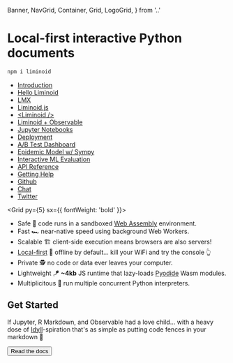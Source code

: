   Banner,
  NavGrid,
  Container,
  Grid,
  LogoGrid,
} from '..'


<Banner>
<LogoGrid>
<Logo size={20} speed={1000}/>
<div>

<h1 style={{fontSize: '1.3em', marginTop: '1.3em'}}>Local-first interactive Python documents</h1>

```sh
npm i liminoid
```

</div>
</LogoGrid>
<Box my='auto' />
<NavGrid>

- [Introduction](/overview/introduction)
- [Hello Liminoid](/overview/hello-liminoid)
- [LMX](/guides/lmx)
- [Liminoid.js](/guides/javascript)
- [<Liminoid /\>](/guides/react)
- [Liminoid + Observable](/guides/observable)
- [Jupyter Notebooks](/guides/jupyter)
- [Deployment](/guides/deployment)
- [A/B Test Dashboard](/examples/ab-test)
- [Epidemic Model w/ Sympy](/examples/epidemic-model)
- [Interactive ML Evaluation](/examples/machine-learning-eval)
- [API Reference](/reference/javascript)
- [Getting Help](/overview/help)
- [Github](https://github.com/liminoid)
- [Chat](https://matrix.to/#/!CPoHZRWLrkbgPuzGpU:matrix.org/$cw1qJZO_Ykr4rPF5_Of3OXGg_4j8E4LkqdkFqGFGA_U?via=matrix.org)
- [Twitter](https://twitter.com/liminoid_io)

</NavGrid>
</Banner>

<Container py={5}>

<Grid py={5} sx={{ fontWeight: 'bold' }}>

- Safe 🔐 code runs in a sandboxed [Web Assembly](https://webassembly.org/) environment.
- Fast 🏎 near-native speed using background Web Workers.
- Scalable 🏗 client-side execution means browsers are also servers!
- [Local-first][local] 📵 offline by default... kill your WiFi and try the console 👆
- Private 🕵️ no code or data ever leaves your computer.
- Lightweight 🪁 **~4kb** JS runtime that lazy-loads [Pyodide](https://github.com/iodide-project/pyodide) Wasm modules.
- Multiplicitous 👯 run multiple concurrent Python interpreters.

</Grid>

## Get Started

If Jupyter, R Markdown, and Observable had a love child... with a heavy dose of [Idyll](https://idyll-lang.org/)-spiration that's as simple as putting code fences in your markdown 🙌

<Button as='a'
  variant='big'
  href='/overview/introduction'>
  Read the docs
</Button>

</Container>

[local]: https://www.inkandswitch.com/local-first.html